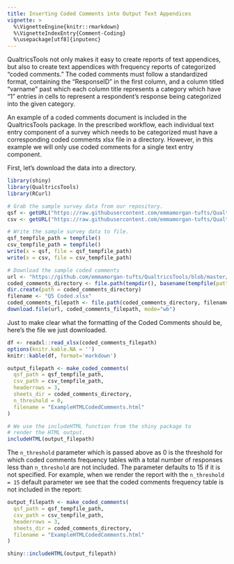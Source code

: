 ```yaml
---
title: Inserting Coded Comments into Output Text Appendices
vignette: >
  %\VignetteEngine{knitr::rmarkdown}
  %\VignetteIndexEntry{Comment-Coding}
  %\usepackage[utf8]{inputenc}
---
```


QualtricsTools not only makes it easy to create reports of text appendices, but 
also to create text appendices with frequency reports of categorized "coded comments."
The coded comments must follow a standardized format, containing the "ResponseID" 
in the first column, and a column titled "varname" past which each column title 
represents a category which have "1" entries in cells to represent a respondent's
response being categorized into the given category. 

An example of a coded comments document is included in the QualtricsTools package.
In the prescribed workflow, each individual text entry component of a survey 
which needs to be categorized must have a corresponding coded comments xlsx file
in a directory. However, in this example we will only use coded comments 
for a single text entry component. 

First, let's download the data into a directory. 

```r
library(shiny)
library(QualtricsTools)
library(RCurl)

# Grab the sample survey data from our repository.
qsf <- getURL("https://raw.githubusercontent.com/emmamorgan-tufts/QualtricsTools/master/data/Sample%20Surveys/Better%20Sample%20Survey/Better_Sample_Survey.qsf")
csv <- getURL("https://raw.githubusercontent.com/emmamorgan-tufts/QualtricsTools/master/data/Sample%20Surveys/Better%20Sample%20Survey/Better_Sample_Survey.csv")

# Write the sample survey data to file.
qsf_tempfile_path = tempfile()
csv_tempfile_path = tempfile()
write(x = qsf, file = qsf_tempfile_path)
write(x = csv, file = csv_tempfile_path)

# Download the sample coded comments
url <- "https://github.com/emmamorgan-tufts/QualtricsTools/blob/master/data/Sample%20Surveys/Comment%20Coding/Coded%20Comments/Q5%20Coded.xlsx?raw=true"
coded_comments_directory <- file.path(tempdir(), basename(tempfile(pattern="")))
dir.create(path = coded_comments_directory)
filename <- "Q5 Coded.xlsx"
coded_comments_filepath <- file.path(coded_comments_directory, filename)
download.file(url, coded_comments_filepath, mode="wb")
```

Just to make clear what the formatting of the Coded Comments should be, here's the file we just downloaded.
```r
df <- readxl::read_xlsx(coded_comments_filepath)
options(knitr.kable.NA = '')
knitr::kable(df, format='markdown')
```

```r
output_filepath <- make_coded_comments(
  qsf_path = qsf_tempfile_path,
  csv_path = csv_tempfile_path,
  headerrows = 3, 
  sheets_dir = coded_comments_directory,
  n_threshold = 0,
  filename = "ExampleHTMLCodedComments.html"
)

# We use the includeHTML function from the shiny package to 
# render the HTML output.
includeHTML(output_filepath)
```


The `n_threshold` parameter which is passed above as 0 is the threshold for which coded comments frequency tables with a total number of responses less than `n_threshold` are not included. The parameter defaults to 15 if it is not specified. For example, when we render the report with the `n_threshold = 15` default parameter we see that the coded comments frequency table is not included in the report:

```r
output_filepath <- make_coded_comments(
  qsf_path = qsf_tempfile_path,
  csv_path = csv_tempfile_path,
  headerrows = 3, 
  sheets_dir = coded_comments_directory,
  filename = "ExampleHTMLCodedComments.html"
)

shiny::includeHTML(output_filepath)
```
